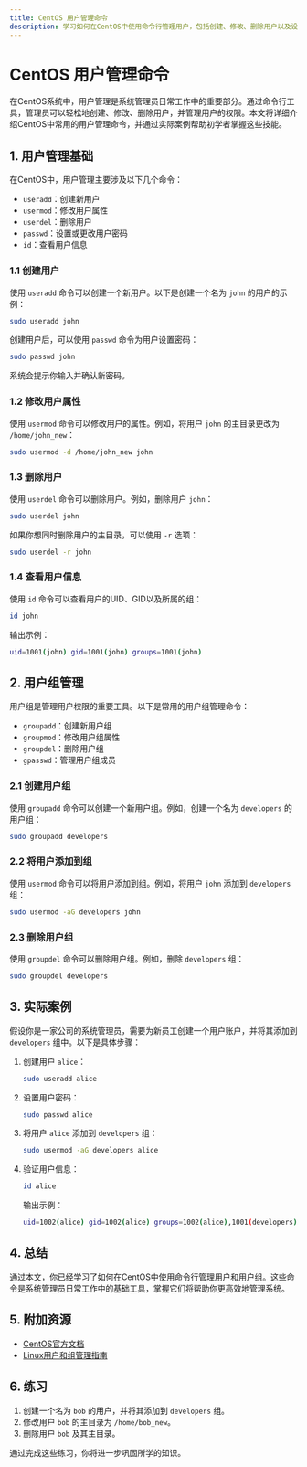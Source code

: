 ```yaml
---
title: CentOS 用户管理命令
description: 学习如何在CentOS中使用命令行管理用户，包括创建、修改、删除用户以及设置用户权限等操作。
---
```


# CentOS 用户管理命令

在CentOS系统中，用户管理是系统管理员日常工作中的重要部分。通过命令行工具，管理员可以轻松地创建、修改、删除用户，并管理用户的权限。本文将详细介绍CentOS中常用的用户管理命令，并通过实际案例帮助初学者掌握这些技能。

## 1. 用户管理基础

在CentOS中，用户管理主要涉及以下几个命令：

- `useradd`：创建新用户
- `usermod`：修改用户属性
- `userdel`：删除用户
- `passwd`：设置或更改用户密码
- `id`：查看用户信息

### 1.1 创建用户

使用 `useradd` 命令可以创建一个新用户。以下是创建一个名为 `john` 的用户的示例：

```bash
sudo useradd john
```

创建用户后，可以使用 `passwd` 命令为用户设置密码：

```bash
sudo passwd john
```

系统会提示你输入并确认新密码。

### 1.2 修改用户属性

使用 `usermod` 命令可以修改用户的属性。例如，将用户 `john` 的主目录更改为 `/home/john_new`：

```bash
sudo usermod -d /home/john_new john
```

### 1.3 删除用户

使用 `userdel` 命令可以删除用户。例如，删除用户 `john`：

```bash
sudo userdel john
```

如果你想同时删除用户的主目录，可以使用 `-r` 选项：

```bash
sudo userdel -r john
```

### 1.4 查看用户信息

使用 `id` 命令可以查看用户的UID、GID以及所属的组：

```bash
id john
```

输出示例：

```bash
uid=1001(john) gid=1001(john) groups=1001(john)
```

## 2. 用户组管理

用户组是管理用户权限的重要工具。以下是常用的用户组管理命令：

- `groupadd`：创建新用户组
- `groupmod`：修改用户组属性
- `groupdel`：删除用户组
- `gpasswd`：管理用户组成员

### 2.1 创建用户组

使用 `groupadd` 命令可以创建一个新用户组。例如，创建一个名为 `developers` 的用户组：

```bash
sudo groupadd developers
```

### 2.2 将用户添加到组

使用 `usermod` 命令可以将用户添加到组。例如，将用户 `john` 添加到 `developers` 组：

```bash
sudo usermod -aG developers john
```

### 2.3 删除用户组

使用 `groupdel` 命令可以删除用户组。例如，删除 `developers` 组：

```bash
sudo groupdel developers
```

## 3. 实际案例

假设你是一家公司的系统管理员，需要为新员工创建一个用户账户，并将其添加到 `developers` 组中。以下是具体步骤：

1. 创建用户 `alice`：

    ```bash
    sudo useradd alice
    ```

2. 设置用户密码：

    ```bash
    sudo passwd alice
    ```

3. 将用户 `alice` 添加到 `developers` 组：

    ```bash
    sudo usermod -aG developers alice
    ```

4. 验证用户信息：

    ```bash
    id alice
    ```

    输出示例：

    ```bash
    uid=1002(alice) gid=1002(alice) groups=1002(alice),1001(developers)
    ```

## 4. 总结

通过本文，你已经学习了如何在CentOS中使用命令行管理用户和用户组。这些命令是系统管理员日常工作中的基础工具，掌握它们将帮助你更高效地管理系统。

## 5. 附加资源

- [CentOS官方文档](https://www.centos.org/docs/)
- [Linux用户和组管理指南](https://www.linux.com/training-tutorials/linux-users-and-groups/)

## 6. 练习

1. 创建一个名为 `bob` 的用户，并将其添加到 `developers` 组。
2. 修改用户 `bob` 的主目录为 `/home/bob_new`。
3. 删除用户 `bob` 及其主目录。

通过完成这些练习，你将进一步巩固所学的知识。